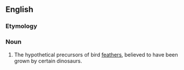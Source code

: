 ==English==

===Etymology===

{{prefix|proto|feather}}

===Noun===
{{en-noun}}

# {{context|paleontology}} The hypothetical precursors of bird [[feather]]s, believed to have been grown by certain dinosaurs.